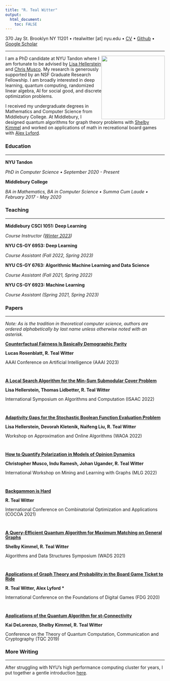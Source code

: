 ```yaml
---
title: "R. Teal Witter"
output: 
  html_document:
    toc: FALSE
---
```


370 Jay St. Brooklyn NY 11201 • rtealwitter [at] nyu.edu • [CV](files/cv.pdf) • [Github](https://github.com/rtealwitter) • [Google Scholar](https://scholar.google.com/citations?user=B2hIq-cAAAAJ&hl=en)

___ 

<img src="files/headshot.jpeg" style="float: right" width="200" />
I am a PhD candidate at NYU Tandon where I am fortunate to be advised 
by [Lisa Hellerstein](https://cse.engineering.nyu.edu/~hstein/) and [Chris Musco](https://www.chrismusco.com/). 
My research is generously supported by an NSF Graduate Research Fellowship. 
I am broadly interested in deep learning, quantum computing, randomized linear algebra, AI for social good, and discrete optimization problems.

I received my undergraduate degrees in Mathematics and Computer Science from Middlebury College.
At Middlebury, I designed quantum algorithms for graph theory problems with [Shelby Kimmel](http://shelbykimmel.com/)
and worked on applications of math in recreational board games with [Alex Lyford](https://www.middlebury.edu/academics/math/faculty/node/550503).

### Education

--- 

**NYU Tandon**

*PhD in Computer Science • September 2020 - Present*

**Middlebury College**

*BA in Mathematics, BA in Computer Science • Summa Cum Laude • February 2017 - May 2020*


### Teaching

---

**Middlebury CSCI 1051: Deep Learning**

*Course Instructor ([Winter 2023](https://www.rtealwitter.com/deeplearning2023/))*

**NYU CS-GY 6953: Deep Learning**

*Course Assistant (Fall 2022, Spring 2023)*

**NYU CS-GY 6763: Algorithmic Machine Learning and Data Science**

*Course Assistant (Fall 2021, Spring 2022)*

**NYU CS-GY 6923: Machine Learning**

*Course Assistant (Spring 2021, Spring 2023)*

### Papers

---

*Note: As is the tradition in theoretical computer science, authors are ordered alphabetically by last name unless otherwise noted with an asterisk.*

<div style="line-height:15px;">
**[Counterfactual Fairness Is Basically Demographic Parity](https://arxiv.org/abs/2208.03843)**

**Lucas Rosenblatt, R. Teal Witter**

AAAI Conference on Artificial Intelligence (AAAI 2023)

<br/>

**[A Local Search Algorithm for the Min-Sum Submodular Cover Problem](https://arxiv.org/abs/2209.03054)**

**Lisa Hellerstein, Thomas Lidbetter, R. Teal Witter**

International Symposium on Algorithms and Computation (ISAAC 2022)

<br/>

**[Adaptivity Gaps for the Stochastic Boolean Function Evaluation Problem](https://arxiv.org/abs/2208.03810)**

**Lisa Hellerstein, Devorah Kletenik, Naifeng Liu, R. Teal Witter**

Workshop on Approximation and Online Algorithms (WAOA 2022)

<br/>

**[How to Quantify Polarization in Models of Opinion Dynamics](https://arxiv.org/abs/2110.11981)**

**Christopher Musco, Indu Ramesh, Johan Ugander, R. Teal Witter**

International Workshop on Mining and Learning with Graphs (MLG 2022)

<br/>

**[Backgammon is Hard](https://arxiv.org/abs/2106.16172)**

**R. Teal Witter**

International Conference on Combinatorial Optimization and Applications (COCOA 2021)

<br/>

**[A Query-Efficient Quantum Algorithm for Maximum Matching on General Graphs](https://arxiv.org/abs/2010.02324)**

**Shelby Kimmel, R. Teal Witter**

Algorithms and Data Structures Symposium (WADS 2021)

<br/>

**[Applications of Graph Theory and Probability in the Board Game Ticket to Ride](https://dl.acm.org/doi/10.1145/3402942.3402963)**

**R. Teal Witter, Alex Lyford \***

International Conference on the Foundations of Digital Games (FDG 2020)

<br/>

**[Applications of the Quantum Algorithm for st-Connectivity](https://arxiv.org/abs/1904.05995)**

**Kai DeLorenzo, Shelby Kimmel, R. Teal Witter**

Conference on the Theory of Quantum Computation, Communication and Cryptography (TQC 2019)

</div>

### More Writing

--- 

After struggling with NYU's high performance computing cluster for years, I put
together a gentle introduction [here](hpc.html).

<br/>
